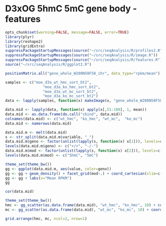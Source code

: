 D3xOG 5hmC 5mC gene body - features
========================================================

```r
opts_chunk$set(warning=FALSE, message=FALSE, error=TRUE)
library(plyr)
library(reshape2)
library(gridExtra)
suppressPackageStartupMessages(source("~/src/seqAnalysis/R/profiles2.R"))
suppressPackageStartupMessages(source("~/src/seqAnalysis/R/image.R"))
suppressPackageStartupMessages(source("~/src/seqAnalysis/R/features.R"))
source("~/src/seqAnalysis/R/ggplot2.R")
```

```r
positionMatrix.all("gene_whole_W200N50F50_chr", data_type="rpkm/mean")
```

```r
samples <- c("moe_d3a_wt_hmc_sort_bt2", 
                 "moe_d3a_ko_hmc_sort_bt2", 
                 "moe_d3a_wt_mc_sort_bt2", 
                 "moe_d3a_ko_mc_sort_bt2")
data <- lapply(samples, function(x) makeImage(x, "gene_whole_W200N50F50_chr", data_type="rpkm/mean"))
```

```r
data.mid <- lapply(data, function(x) apply(x[,51:100], 1, mean))
data.mid <- as.data.frame(do.call("cbind", data.mid))
colnames(data.mid) <- c("wt_hmc", "ko_hmc", "wt_mc",  "ko_mc")
data.mid <- namerows(data.mid)
```

```r
data.mid.m <- melt(data.mid)
s <- str_split(data.mid.m$variable, "_")
data.mid.m$geno <- factor(unlist(lapply(s, function(x) x[1])), levels=c("wt", "ko"))
levels(data.mid.m$geno) <- c("+/+", "-/-")
data.mid.m$mod <- factor(unlist(lapply(s, function(x) x[2])), levels=c("hmc", "mc"))
levels(data.mid.m$mod) <- c("5hmC", "5mC")
```

```r
theme_set(theme_bw())
gg <- ggplot(data.mid.m, aes(value, color=geno))
gg <- gg + geom_density() + facet_grid(mod~.) + coord_cartesian(xlim=c(0, 5)) + scale_color_manual(name="Dnmt3a", values=c("black", "red3"))
gg <- gg + labs(x="Mean RPKM") 
gg
```

```r
cor(data.mid)
```

```r
theme_set(theme_bw())
hmc <- gg_scatter(as.data.frame(data.mid), "wt_hmc", "ko_hmc", 10) + coord_cartesian(x=c(0,3), y=c(0,3)) + labs(x="Dnmt3a +/+", y="Dnmt3a -/-") 
mc <- gg_scatter(as.data.frame(data.mid), "wt_mc", "ko_mc", 10) + coord_cartesian(x=c(0,3), y=c(0,3)) + labs(x="Dnmt3a +/+", y="Dnmt3a -/-")  

grid.arrange(hmc, mc, ncol=2, nrow=1)
```
